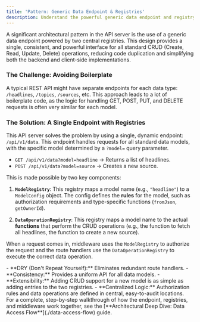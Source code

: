 ```yaml
---
title: 'Pattern: Generic Data Endpoint & Registries'
description: Understand the powerful generic data endpoint and registry patterns used in the API server.
---
```



A significant architectural pattern in the API server is the use of a generic data endpoint powered by two central registries. This design provides a single, consistent, and powerful interface for all standard CRUD (Create, Read, Update, Delete) operations, reducing code duplication and simplifying both the backend and client-side implementations.

### The Challenge: Avoiding Boilerplate

A typical REST API might have separate endpoints for each data type: `/headlines`, `/topics`, `/sources`, etc. This approach leads to a lot of boilerplate code, as the logic for handling GET, POST, PUT, and DELETE requests is often very similar for each model.

### The Solution: A Single Endpoint with Registries

This API server solves the problem by using a single, dynamic endpoint: `/api/v1/data`. This endpoint handles requests for all standard data models, with the specific model determined by a `?model=` query parameter.

-   `GET /api/v1/data?model=headline` -> Returns a list of headlines.
-   `POST /api/v1/data?model=source` -> Creates a new source.

This is made possible by two key components:

1.  **`ModelRegistry`**: This registry maps a model name (e.g., `"headline"`) to a `ModelConfig` object. The config defines the **rules** for the model, such as authorization requirements and type-specific functions (`fromJson`, `getOwnerId`).

2.  **`DataOperationRegistry`**: This registry maps a model name to the actual **functions** that perform the CRUD operations (e.g., the function to fetch all headlines, the function to create a new source).

When a request comes in, middleware uses the `ModelRegistry` to authorize the request and the route handlers use the `DataOperationRegistry` to execute the correct data operation.

<Aside type="note" title="Architectural Benefits">
-   **DRY (Don't Repeat Yourself):** Eliminates redundant route handlers.
-   **Consistency:** Provides a uniform API for all data models.
-   **Extensibility:** Adding CRUD support for a new model is as simple as adding entries to the two registries.
-   **Centralized Logic:** Authorization rules and data operations are defined in central, easy-to-audit locations.
</Aside>

<Aside type="tip">
For a complete, step-by-step walkthrough of how the endpoint, registries, and middleware work together, see the [**Architectural Deep Dive: Data Access Flow**](./data-access-flow) guide.
</Aside>
